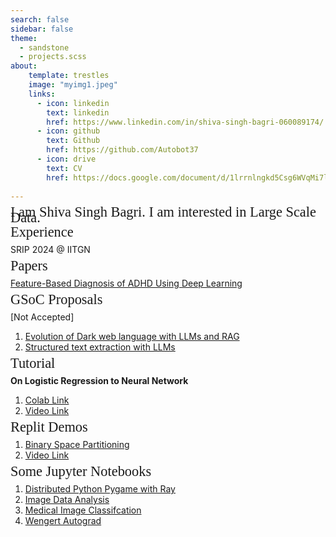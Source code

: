 ```yaml
---
search: false
sidebar: false
theme:
  - sandstone
  - projects.scss
about:
    template: trestles
    image: "myimg1.jpeg"
    links:
      - icon: linkedin
        text: linkedin
        href: https://www.linkedin.com/in/shiva-singh-bagri-060089174/
      - icon: github
        text: Github
        href: https://github.com/Autobot37
      - icon: drive
        text: CV
        href: https://docs.google.com/document/d/1lrrnlngkd5Csg6WVqMi7l_oaZuH0GuktAbPKiX69pFE/edit?usp=sharing
            
--- 
```



<div class="gradient-text">
  <span style="font-size: 1.4rem; line-height: 0.4; font-family:Sans Serif;">
    I am Shiva Singh Bagri.
    I am interested in Large Scale Data.
  </span>
</div>

<div class="header-text">
  <span style="font-size: 1.4rem; line-height: 0.4; font-family:Sans Serif;">
    Experience
  </span>
</div>

SRIP 2024 @ IITGN

<div class="header-text">
  <span style="font-size: 1.4rem; line-height: 0.4; font-family:Sans Serif;">
    Papers
  </span>
</div>

<a href="https://edas.info/showManuscript.php?m=1571017056&type=paper&ext=pdf&title=PDF+file
"target="_blank">Feature-Based Diagnosis of ADHD Using Deep Learning</a>

<div class="header-text">
  <span style="font-size: 1.4rem; line-height: 0.4; font-family:Sans Serif;">
    GSoC Proposals
  </span>
</div>

[Not Accepted]
  <ol>
    <li><a href="https://docs.google.com/document/d/1TJlrSzz-W1J16Te_b2WR_XC4H1Mg1Omwys0hZm_ll6c/edit?usp=sharing" target="_blank">Evolution of Dark web language with LLMs and RAG</a></li>
    <li><a href="https://docs.google.com/document/d/1K1-PwsjAWxiHGQo8U5T6dyoQ5hRh_n0aNK8fJ_aVIUU/edit?usp=sharing" target="_blank">Structured text extraction with LLMs</a></li>
  </ol>

<div class="header-text">
  <span style="font-size: 1.4rem; line-height: 0.4; font-family:Sans Serif;">
    Tutorial
  </span>
</div>

**On Logistic Regression to Neural Network**
<ol>
<li><a href="https://colab.research.google.com/drive/1F14NmcWfcTc5vPOJl-11yhypshrJQMSC?usp=sharing
" target="_blank">Colab Link</a></li>
<li><a href="https://drive.google.com/file/d/1STFCRoOsLAhnE19-lHPuvxCr2baGj9Ty/view?usp=sharing
"target="_blank">Video Link</a></li>
</ol>

<div class="header-text">
  <span style="font-size: 1.4rem; line-height: 0.4; font-family:Sans Serif;">
    Replit Demos
  </span>
</div>
<ol>
<li><a href="https://replit.com/@autobotrealm/Doom-Map-Rendering" target="_blank">Binary Space Partitioning</a></li>
<li><a href="https://youtu.be/aieR9CO5aCQ" target="_blank">Video Link</a></li>
</ol>

<div class="header-text">
  <span style="font-size: 1.4rem; line-height: 0.4; font-family:Sans Serif;">
    Some Jupyter Notebooks
  </span>
</div>
<ol>
  <li><a href="https://github.com/Autobot37/jupyter/blob/main/FLASHPYTHON.ipynb" target="_blank">Distributed Python Pygame with Ray</a></li>
  <li><a href="https://autobot37.github.io/imageclassify" target="_blank">Image Data Analysis</a></li>
   <li><a href="  https://colab.research.google.com/drive/1omQ8BMY3Bel8Ta0pyq4bawvjSL3r4co2?usp=sharing
" target="_blank">Medical Image Classifcation</a></li>
  <li><a href="https://github.com/Autobot37/jupyter/blob/main/WengertAutograd.ipynb" target="_blank">Wengert Autograd</a></li>
</ol>


